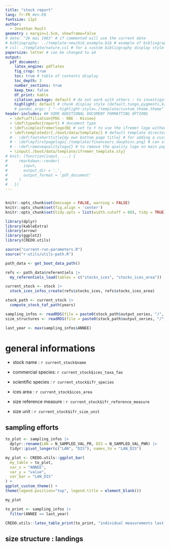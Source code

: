 ```yaml
---
title: "stock report"
lang: fr-FR #en-EN
fontsize: 11pt 
author: 
  - Jonathan Rault
geometry : margin=1.5cm, showframe=false
# date: "26 mai 1983" # if commented will use the current date
# bibliography: ../template-new/bib_example.bib # example of bibliography
# csl: ./template/nature.csl # for a custom bibliography display style [see e.g. https://www.zotero.org/styles]
papersize: letter # can be changed to a4
output: 
  pdf_document:
    latex_engine: pdflatex
    fig_crop: true
    toc: true # table of contents display
    toc_depth: 3
    number_sections: true
    keep_tex: false
    df_print: kable
    citation_package: default # do not work with others : to investigate
    highlight: default # chunk display style [default,tango,pygments,kate,monochrome,espresso,zenburn,haddock]
    # pandoc_args: [ "--highlight-style=./template/custom_theme.theme" ] # a custom highlight style to improve
header-includes: ## SOME ADDITIONAL DOCUMENT FORMATTING OPTIONS
  - \def\affiliation{PDG - RBE - Hisseo}
  - \def\typedoc{report} # document type
  - \def\simpleifremerlogo{N} # set to Y to use the ifremer logo without SIH text / other text will put no logo
  - \def\templatedir{./boot/data/template/} # default template directory
  # - \def\footshorttitle{my own bottom page title} # for adding a custom bottom page title [default is document title]
  # - \def\myfirstpagelogo{./template/financeurs_dauphins.png} # can also use custom ones, fixed height used for display
  # - \def\removequalitylogo{} # to remove the quality logo on main page, uncomment
  - \input{./boot/data/template/ifremer_template.sty}
# knit: (function(input, ...) {
#     rmarkdown::render(
#       input,
#       output_dir = '.',
#       output_format = 'pdf_document'
#     )
#   })
---
```


```r

```

```r
 
knitr::opts_chunk$set(message = FALSE, warning = FALSE)
knitr::opts_chunk$set(fig.align = 'center')
knitr::opts_chunk$set(tidy.opts = list(width.cutoff = 60), tidy = TRUE) # require formatR r-package ?

```

```r

library(dplyr)
library(kableExtra)
library(arrow)
library(ggplot2)
library(CREDO.utils)

```

```r

source("current-run-parameters.R")
source("r-utils/utils-path.R")

```

```r

path_data <- get_boot_data_path()

```

```r

refs <- path_data$referentiels |>
  my_referentiels_load(tables = c("stocks_ices", "stocks_ices_area"))

current_stock <- stock |>
  stock_ices_infos_create(refs$stocks_ices, refs$stocks_ices_area)

stock_path <- current_stock |>
  compute_stock_taf_path(years)

```

```r

sampling_infos <- readRDS(file = paste0(stock_path$output_series, "/", "sampling_infos.rds"))
size_structures <- readRDS(file = paste0(stock_path$output_series, "/", "size_structures.rds"))

last_year <- max(sampling_infos$ANNEE)

```

\newpage
# general informations

- stock name : `r current_stock$name`

- commercial species: `r current_stock$ices_taxa_fao`

- scientific species : `r current_stock$ifr_species`

- ices area : `r current_stock$ices_area`

- size reference measure : `r current_stock$ifr_reference_measure`

- size unit : `r current_stock$ifr_size_unit`


## sampling efforts 

```r

to_plot <- sampling_infos |>
  dplyr::rename(LAN = N_SAMPLED_VAL_PR, DIS = N_SAMPLED_VAL_PNR) |>
  tidyr::pivot_longer(c("LAN", "DIS"), names_to = "LAN_DIS")

my_plot <- CREDO.utils::ggplot_bar(
  my_table = to_plot,
  var_x = "ANNEE",
  var_y = "value",
  var_bar = "LAN_DIS"
) +
ggplot_custom_theme() +
theme(legend.position="top", legend.title = element_blank())

my_plot

```

```r

to_print <- sampling_infos |>
  filter(ANNEE == last_year)

CREDO.utils::latex_table_print(to_print, "individual measurements last year (lan / dis)")

```

## size structure : landings
